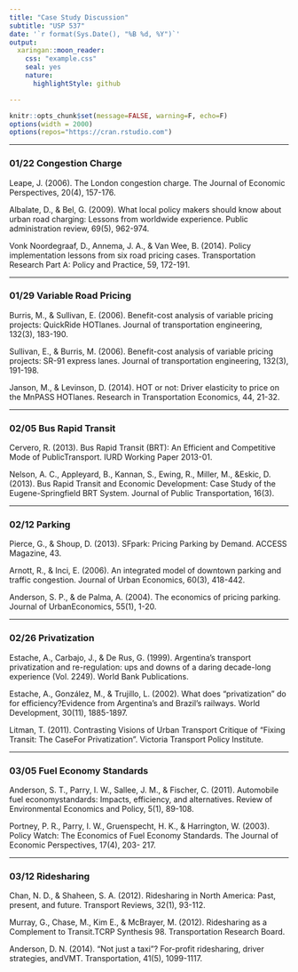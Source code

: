 ```yaml
---
title: "Case Study Discussion"
subtitle: "USP 537"
date: '`r format(Sys.Date(), "%B %d, %Y")`'
output:
  xaringan::moon_reader:
    css: "example.css"
    seal: yes
    nature:
      highlightStyle: github

---
```


```r
knitr::opts_chunk$set(message=FALSE, warning=F, echo=F)
options(width = 2000)
options(repos="https://cran.rstudio.com")
```

----

### 01/22	Congestion Charge

Leape, J. (2006). The London congestion charge. The Journal of Economic Perspectives, 20(4), 157-176.

Albalate, D., & Bel, G. (2009). What local policy makers should know about urban road charging: Lessons from worldwide experience. Public administration review, 69(5), 962-974.

Vonk Noordegraaf, D., Annema, J. A., & Van Wee, B. (2014). Policy implementation lessons from six road pricing cases. Transportation Research Part A: Policy and Practice, 59, 172-191.

----

### 01/29	Variable Road Pricing

Burris, M., & Sullivan, E. (2006). Benefit-cost analysis of variable pricing projects: QuickRide HOTlanes. Journal of transportation engineering, 132(3), 183-190.

Sullivan, E., & Burris, M. (2006). Benefit-cost analysis of variable pricing projects: SR-91 express lanes. Journal of transportation engineering, 132(3), 191-198.

Janson, M., & Levinson, D. (2014). HOT or not: Driver elasticity to price on the MnPASS HOTlanes. Research in Transportation Economics, 44, 21-32.

----

### 02/05	Bus Rapid Transit

Cervero, R. (2013). Bus Rapid Transit (BRT): An Efficient and Competitive Mode of PublicTransport. IURD Working Paper 2013-01.

Nelson, A. C., Appleyard, B., Kannan, S., Ewing, R., Miller, M., &Eskic, D. (2013). Bus Rapid Transit and Economic Development: Case Study of the Eugene-Springfield BRT System. Journal of Public Transportation, 16(3).

----

### 02/12	Parking

Pierce, G., & Shoup, D. (2013). SFpark: Pricing Parking by Demand. ACCESS Magazine, 43.

Arnott, R., & Inci, E. (2006). An integrated model of downtown parking and traffic congestion. Journal of Urban Economics, 60(3), 418-442.

Anderson, S. P., & de Palma, A. (2004). The economics of pricing parking. Journal of UrbanEconomics, 55(1), 1-20.

----

### 02/26	Privatization

Estache, A., Carbajo, J., & De Rus, G. (1999). Argentina's transport privatization and re-regulation: ups and downs of a daring decade-long experience (Vol. 2249). World Bank Publications.

Estache, A., González, M., & Trujillo, L. (2002). What does “privatization” do for efficiency?Evidence from Argentina’s and Brazil’s railways. World Development, 30(11), 1885-1897. 

Litman, T. (2011). Contrasting Visions of Urban Transport Critique of “Fixing Transit: The CaseFor Privatization”. Victoria Transport Policy Institute.

----

### 03/05	Fuel Economy Standards

Anderson, S. T., Parry, I. W., Sallee, J. M., & Fischer, C. (2011). Automobile fuel economystandards: Impacts, efficiency, and alternatives. Review of Environmental Economics and Policy, 5(1), 89-108.

Portney, P. R., Parry, I. W., Gruenspecht, H. K., & Harrington, W. (2003). Policy Watch: The Economics of Fuel Economy Standards. The Journal of Economic Perspectives, 17(4), 203- 217.

----

### 03/12	Ridesharing

Chan, N. D., & Shaheen, S. A. (2012). Ridesharing in North America: Past, present, and future. Transport Reviews, 32(1), 93-112.

Murray, G., Chase, M., Kim E., & McBrayer, M. (2012). Ridesharing as a Complement to Transit.TCRP Synthesis 98. Transportation Research Board.

Anderson, D. N. (2014). “Not just a taxi”? For-profit ridesharing, driver strategies, andVMT. Transportation, 41(5), 1099-1117.